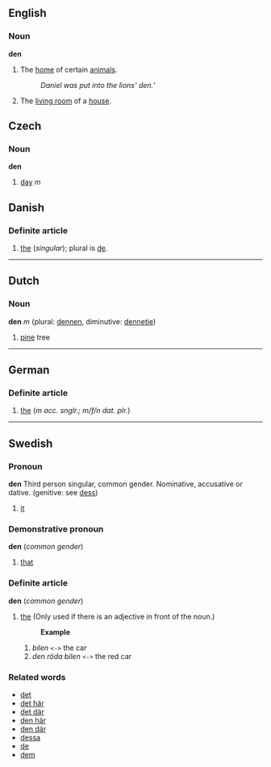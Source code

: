 ==English==
===Noun===
'''den'''
#The [[home]] of certain [[animal]]s.
#:''Daniel was put into the lions' den.'''
#The [[living room]] of a [[house]].
== Czech ==
=== Noun ===
'''den'''
#[[day]] ''m''

== Danish ==
=== Definite article ===

# [[the]] (''singular''); plural is [[de#Danish|de]].

----

==Dutch==
===Noun===
'''den''' ''m'' (plural: [[dennen]], diminutive: [[dennetje]])

# [[pine]] tree
----

== German ==
=== Definite article ===

# [[the]] (''m acc. snglr.; m/f/n dat. plr.'')
----

==Swedish==
===Pronoun===
'''den''' Third person singular, common gender. Nominative, accusative or dative. (genitive: see [[dess]])
# [[it]]

===Demonstrative pronoun===
'''den''' (''common gender'')
# [[that]]

===Definite article===
'''den''' (''common gender'')
# [[the]] (Only used if there is an adjective in front of the noun.)
#:'''Example'''
## ''bilen'' <tt><-></tt> the car
## ''den röda bilen'' <tt><-></tt> the red car


===Related words===
*[[det]]
*[[det här]]
*[[det där]]
*[[den här]]
*[[den där]]
*[[dessa]]
*[[de]]
*[[dem]]